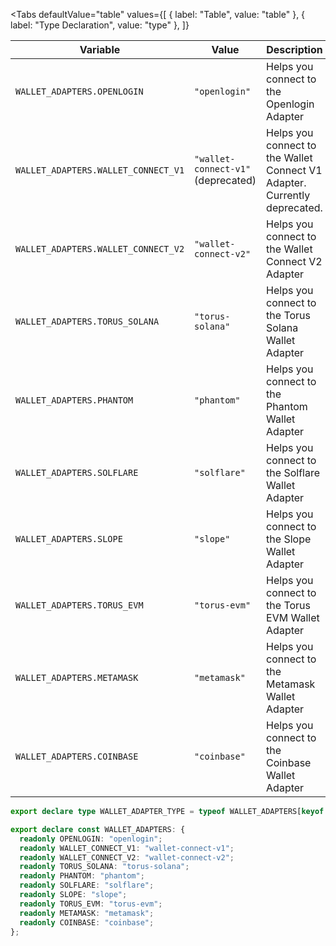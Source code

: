 
<Tabs
  defaultValue="table"
  values={[
    { label: "Table", value: "table" },
    { label: "Type Declaration", value: "type" },
  ]}
>

<TabItem value="table">

| Variable                            | Value                              | Description                                                               |
| ----------------------------------- | ---------------------------------- | ------------------------------------------------------------------------- |
| `WALLET_ADAPTERS.OPENLOGIN`         | `"openlogin"`                      | Helps you connect to the Openlogin Adapter                                |
| `WALLET_ADAPTERS.WALLET_CONNECT_V1` | `"wallet-connect-v1"` (deprecated) | Helps you connect to the Wallet Connect V1 Adapter. Currently deprecated. |
| `WALLET_ADAPTERS.WALLET_CONNECT_V2` | `"wallet-connect-v2"`              | Helps you connect to the Wallet Connect V2 Adapter                        |
| `WALLET_ADAPTERS.TORUS_SOLANA`      | `"torus-solana"`                   | Helps you connect to the Torus Solana Wallet Adapter                      |
| `WALLET_ADAPTERS.PHANTOM`           | `"phantom"`                        | Helps you connect to the Phantom Wallet Adapter                           |
| `WALLET_ADAPTERS.SOLFLARE`          | `"solflare"`                       | Helps you connect to the Solflare Wallet Adapter                          |
| `WALLET_ADAPTERS.SLOPE`             | `"slope"`                          | Helps you connect to the Slope Wallet Adapter                             |
| `WALLET_ADAPTERS.TORUS_EVM`         | `"torus-evm"`                      | Helps you connect to the Torus EVM Wallet Adapter                         |
| `WALLET_ADAPTERS.METAMASK`          | `"metamask"`                       | Helps you connect to the Metamask Wallet Adapter                          |
| `WALLET_ADAPTERS.COINBASE`          | `"coinbase"`                       | Helps you connect to the Coinbase Wallet Adapter                          |

</TabItem>

<TabItem value="type">

```ts
export declare type WALLET_ADAPTER_TYPE = typeof WALLET_ADAPTERS[keyof typeof WALLET_ADAPTERS];

export declare const WALLET_ADAPTERS: {
  readonly OPENLOGIN: "openlogin";
  readonly WALLET_CONNECT_V1: "wallet-connect-v1";
  readonly WALLET_CONNECT_V2: "wallet-connect-v2";
  readonly TORUS_SOLANA: "torus-solana";
  readonly PHANTOM: "phantom";
  readonly SOLFLARE: "solflare";
  readonly SLOPE: "slope";
  readonly TORUS_EVM: "torus-evm";
  readonly METAMASK: "metamask";
  readonly COINBASE: "coinbase";
};
```

</TabItem>

</Tabs>
